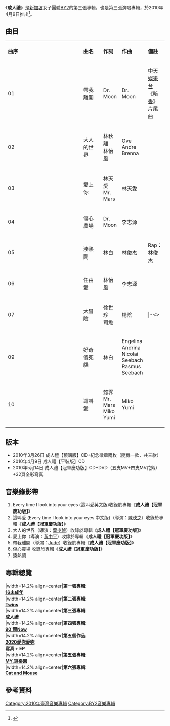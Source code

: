 {{Infobox Album  
| Name		= 成人禮 
| Type		= 錄音室專輯
| Artist        = [[BY2|BY2]] 
| Cover		= 成人禮 (By2專輯).jpg
| Released      = 2010年4月9日
| Recorded	= 
| Genre		= [[華語流行音樂|華語流行音樂]] 
| Length	= 
| Label		= [[海蝶音樂|海蝶音樂]]<br/>
| Last album	= [[Twins_(專輯)|Twins]]<br/>（2009年）
| This album	= '''成人禮'''<br/>（2010年）
| Next album	= [[90'鬧Now|90'鬧Now]]<br/>（2011年）
| Misc = {{Extra album cover 2
| Upper caption = 冠軍慶功版封面
| Type          = 專輯
| Cover         = 冠軍慶功版.jpg
}}
}}
《'''成人禮'''》是[[新加坡|新加坡]]女子團體[[BY2|BY2]]的第三張專輯，也是第三張演唱專輯，於2010年4月9日推出<ref>{{Cite web |url=http://www.books.com.tw/exep/cdfile.php?item=0020139211 |title=博客來音樂館 |access-date=2010-05-31 |archive-date=2016-03-04 |archive-url=https://web.archive.org/web/20160304135013/http://www.books.com.tw/exep/cdfile.php?item=0020139211 |dead-url=no }}</ref>。

==曲目==
{|class="wikitable" width="80%"
|- style="background:blue; color:snow" align=center 
|width="8%"|'''曲序''' || width="15%"|'''曲名''' || width="10%"|'''作詞'''|| width="20%"|'''作曲'''|| width="27%"|'''備註'''
|-
| 01 || 帶我離開  || Dr. Moon || Dr. Moon || [[中天娛樂台|中天娛樂台]]《[[暗香|暗香]]》片尾曲
|-
| 02 || 大人的世界 || 林秋離<br/>林怡風 || Ove Andre Brenna ||  
|-
| 03 || 愛上你 || 林天愛<br/>Mr. Mars || 林天愛 || 
|-
| 04 || 傷心農場 || Dr. Moon || 李志源 ||   
|-
| 05 || 湊熱鬧 || 林白 || 林俊杰 || Rap：林俊杰
|-
| 06 || 任由愛 || 林怡風 || 李志源 || 
|-
| 07 || 大冒險 || 徐世珍<br/>司魚 || 楊陰 || 
|-<>
| 08 || 愛的雙重魔力 || 林怡鳳 <br/>毛凌琦 || 林宇中 || 翻唱自[[金莎|金莎]]的《不可思議》<br/>「[[蒙牛|蒙牛]]隨便冰淇淋」代言曲
|-
| 09 || 好奇傻死貓 || 林白 || Engelina Andrina<br/>Nicolai Seebach<br/>Rasmus Seebach || 
|-
| 10 || 這叫愛 || 懿霁<br/>Mr. Mars<br/>Miko<br/>Yumi || Miko<br/>Yumi || 
|}

==版本==
* 2010年3月26日 成人禮【預購版】CD+紀念徽章兩枚（隨機一款，共三款）
* 2010年4月9日 成人禮【平裝版】CD
* 2010年5月14日 成人禮【冠軍慶功版】CD+DVD（五支MV+四支MV花絮）+32頁全彩寫真

==音樂錄影帶==
# Every time I look into your eyes (這叫愛英文版)收錄於專輯《'''成人禮【冠軍慶功版】'''》
# 這叫愛 (Every time I look into your eyes 中文版)（導演：[[陳映之|陳映之]]）收錄於專輯《'''成人禮【冠軍慶功版】'''》
# 大人的世界（導演：[[葉少琥|葉少琥]]）收錄於專輯《'''成人禮【冠軍慶功版】'''》
# 愛上你（導演：[[黃中平|黃中平]]）收錄於專輯《'''成人禮【冠軍慶功版】'''》
# 帶我離開（導演：[[Jude|Jude]]）收錄於專輯《'''成人禮【冠軍慶功版】'''》
# 傷心農場 收錄於專輯《'''成人禮【冠軍慶功版】'''》
# 湊熱鬧

==專輯總覽==
{{start box}}
|width=14.2% align=center|'''第一張專輯<br>[[16未成年|16未成年]]'''<br>
|width=14.2% align=center|'''第二張專輯<br>[[Twins_(專輯)|Twins]]'''<br>
|width=14.2% align=center|'''第三張專輯<br>[[成人禮_(By2專輯)|成人禮]]'''<br>
|width=14.2% align=center|'''第四張專輯<br>[[90'鬧Now|90'鬧Now]]'''<br>
|width=14.2% align=center|'''第五個作品<br>[[2020愛你愛妳|2020愛你愛妳]]<br/>寫真 + EP'''<br>
|width=14.2% align=center|'''第五張專輯<br>[[MY.遊樂園|MY.遊樂園]]'''<br>
|width=14.2% align=center|'''第六張專輯<br>[[Cat_and_Mouse|Cat and Mouse]]'''<br>
{{end box}}


[[Category:2010年臺灣音樂專輯|Category:2010年臺灣音樂專輯]]
[[Category:BY2音樂專輯|Category:BY2音樂專輯]]

==參考資料==
<div class="references-small">
<references />
</div>
